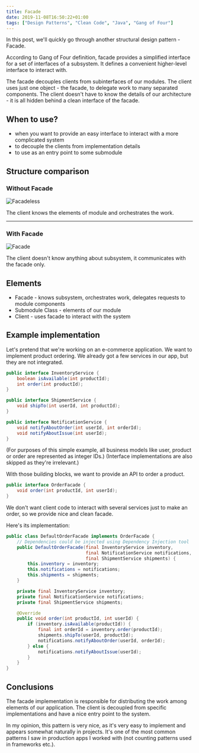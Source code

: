 ```yaml
---
title: Facade
date: 2019-11-08T16:50:22+01:00
tags: ["Design Patterns", "Clean Code", "Java", "Gang of Four"]
---
```

In this post, we'll quickly go through another structural design pattern - Facade.

According to Gang of Four definition, facade provides a simplified interface for a set of interfaces of a subsystem. It defines a convenient higher-level interface to interact with.

The facade decouples clients from subinterfaces of our modules. The client uses just one object - the facade, to delegate work to many separated components. The client doesn't have to know the details of our architecture - it is all hidden behind a clean interface of the facade.

## When to use?
- when you want to provide an easy interface to interact with a more complicated system
- to decouple the clients from implementation details
- to use as an entry point to some submodule

## Structure comparison

### Without Facade

![Facadeless](../assets/facadeless.jpg)

The client knows the elements of module and orchestrates the work.

---
### With Facade

![Facade](../assets/facade.jpg)

The client doesn't know anything about subsystem, it communicates with the facade only.
## Elements
- Facade - knows subsystem, orchestrates work, delegates requests to module components
- Submodule Class - elements of our module
- Client - uses facade to interact with the system

## Example implementation
Let's pretend that we're working on an e-commerce application. We want to implement product ordering.
We already got a few services in our app, but they are not integrated.

```java
public interface InventoryService {
    boolean isAvailable(int productId);
    int order(int productId);
}

public interface ShipmentService {
    void shipTo(int userId, int productId);
}

public interface NotificationService {
    void notifyAboutOrder(int userId, int orderId);
    void notifyAboutIssue(int userId);
}
```
(For purposes of this simple example, all business models like user, product or order are represented as integer IDs.)
(Interface implementations are also skipped as they're irrelevant.)

With those building blocks, we want to provide an API to order a product.

```java
public interface OrderFacade {
    void order(int productId, int userId);
}
```

We don't want client code to interact with several services just to make an order, so we provide nice and clean facade.

Here's its implementation:
```java
public class DefaultOrderFacade implements OrderFacade {
    // Dependencies could be injected using Dependency Injection tool
    public DefaultOrderFacade(final InventoryService inventory, 
                              final NotificationService notifications, 
                              final ShipmentService shipments) {
        this.inventory = inventory;
        this.notifications = notifications;
        this.shipments = shipments;
    }

    private final InventoryService inventory;
    private final NotificationService notifications;
    private final ShipmentService shipments;

    @Override
    public void order(int productId, int userId) {
        if (inventory.isAvailable(productId)) {
            final int orderId = inventory.order(productId);
            shipments.shipTo(userId, productId);
            notifications.notifyAboutOrder(userId, orderId);
        } else {
            notifications.notifyAboutIssue(userId);
        }
    }
}
```

## Conclusions
The facade implementation is responsible for distributing the work among elements of our application.
The client is decoupled from specific implementations and have a nice entry point to the system.

In my opinion, this pattern is very nice, as it's very easy to implement and appears somewhat naturally in projects.
It's one of the most common patterns I saw in production apps I worked with (not counting patterns used in frameworks etc.).